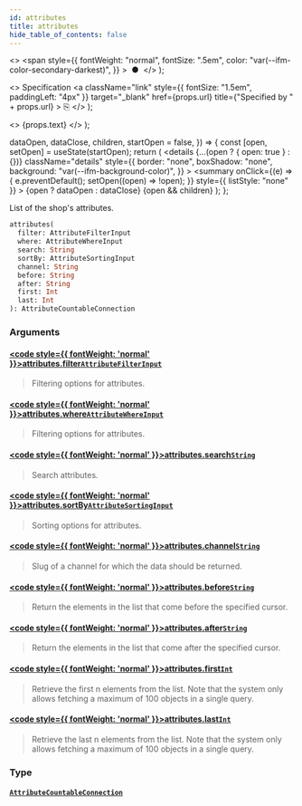 ```yaml
---
id: attributes
title: attributes
hide_table_of_contents: false
---
```


  <>
    <span
      style={{
        fontWeight: "normal",
        fontSize: ".5em",
        color: "var(--ifm-color-secondary-darkest)",
      }}
    >
      &nbsp;●&nbsp;
    </span>
  </>
);

  <>
    Specification
    <a
      className="link"
      style={{ fontSize: "1.5em", paddingLeft: "4px" }}
      target="\_blank"
      href={props.url}
      title={"Specified by " + props.url}
    >
      ⎘
    </a>
  </>
);

  <>
    <span className={props.class}>{props.text}</span>
  </>
);


  dataOpen,
  dataClose,
  children,
  startOpen = false,
}) => {
  const [open, setOpen] = useState(startOpen);
  return (
    <details
      {...(open ? { open: true } : {})}
      className="details"
      style={{
        border: "none",
        boxShadow: "none",
        background: "var(--ifm-background-color)",
      }}
    >
      <summary
        onClick={(e) => {
          e.preventDefault();
          setOpen((open) => !open);
        }}
        style={{ listStyle: "none" }}
      >
        {open ? dataOpen : dataClose}
      </summary>
      {open && children}
    </details>
  );
};

List of the shop's attributes.

```graphql
attributes(
  filter: AttributeFilterInput
  where: AttributeWhereInput
  search: String
  sortBy: AttributeSortingInput
  channel: String
  before: String
  after: String
  first: Int
  last: Int
): AttributeCountableConnection
```

### Arguments

#### [<code style={{ fontWeight: 'normal' }}>attributes.<b>filter</b></code>](#)<Bullet />[`AttributeFilterInput`](../../../api-storefront/attributes/inputs/attribute-filter-input) <Badge class="badge badge--secondary" text="input"/>

> Filtering options for attributes.

#### [<code style={{ fontWeight: 'normal' }}>attributes.<b>where</b></code>](#)<Bullet />[`AttributeWhereInput`](../../../api-storefront/attributes/inputs/attribute-where-input) <Badge class="badge badge--secondary" text="input"/>

> Filtering options for attributes.
>
> <Badge text="Added in Saleor 3.11" class="secondary margin-bottom--sm" />

#### [<code style={{ fontWeight: 'normal' }}>attributes.<b>search</b></code>](#)<Bullet />[`String`](../../../api-storefront/miscellaneous/scalars/string) <Badge class="badge badge--secondary" text="scalar"/>

> Search attributes.
>
> <Badge text="Added in Saleor 3.11" class="secondary margin-bottom--sm" />
>
> <FeaturePreview />

#### [<code style={{ fontWeight: 'normal' }}>attributes.<b>sortBy</b></code>](#)<Bullet />[`AttributeSortingInput`](../../../api-storefront/attributes/inputs/attribute-sorting-input) <Badge class="badge badge--secondary" text="input"/>

> Sorting options for attributes.

#### [<code style={{ fontWeight: 'normal' }}>attributes.<b>channel</b></code>](#)<Bullet />[`String`](../../../api-storefront/miscellaneous/scalars/string) <Badge class="badge badge--secondary" text="scalar"/>

> Slug of a channel for which the data should be returned.

#### [<code style={{ fontWeight: 'normal' }}>attributes.<b>before</b></code>](#)<Bullet />[`String`](../../../api-storefront/miscellaneous/scalars/string) <Badge class="badge badge--secondary" text="scalar"/>

> Return the elements in the list that come before the specified cursor.

#### [<code style={{ fontWeight: 'normal' }}>attributes.<b>after</b></code>](#)<Bullet />[`String`](../../../api-storefront/miscellaneous/scalars/string) <Badge class="badge badge--secondary" text="scalar"/>

> Return the elements in the list that come after the specified cursor.

#### [<code style={{ fontWeight: 'normal' }}>attributes.<b>first</b></code>](#)<Bullet />[`Int`](../../../api-storefront/miscellaneous/scalars/int) <Badge class="badge badge--secondary" text="scalar"/>

> Retrieve the first n elements from the list. Note that the system only allows fetching a maximum of 100 objects in a single query.

#### [<code style={{ fontWeight: 'normal' }}>attributes.<b>last</b></code>](#)<Bullet />[`Int`](../../../api-storefront/miscellaneous/scalars/int) <Badge class="badge badge--secondary" text="scalar"/>

> Retrieve the last n elements from the list. Note that the system only allows fetching a maximum of 100 objects in a single query.

### Type

#### [`AttributeCountableConnection`](../../../api-storefront/attributes/objects/attribute-countable-connection) <Badge class="badge badge--secondary" text="object"/>

>

